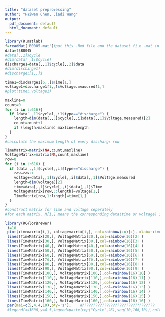 ---
title: "dataset preprocessing"
author: "Haiwen Chen, Jiadi Wang"
output:
  pdf_document: default
  html_document: default
---



```{r}
library(R.matlab)
f=readMat('B0005.mat')#put this .Rmd file and the dataset file .mat in same folder
data=f$B0005
#data[,,1]$cycle
#dim(data[,,1]$cycle)
discharge1=data[,,1]$cycle[,,2]$data
#dim(discharge1)
#discharge1[1,,]$

time1=discharge1[6,,]$Time[1,]
voltage1=discharge1[1,,]$Voltage.measured[1,]
#plot(time1,voltage1)

maxline=0
count=0
for (i in 1:616){
  if (data[,,1]$cycle[,,i]$type=="discharge") {
    length=dim(data[,,1]$cycle[,,i]$data[,,1]$Voltage.measured)[2]
    count=count+1
    if (length>maxline) maxline=length
  }
}
#calculate the maximum length of every discharge row

TimeMatrix=matrix(NA,count,maxline)
VoltageMatrix=matrix(NA,count,maxline)
row=0
for (i in 1:616) {
  if (data[,,1]$cycle[,,i]$type=="discharge") {
    row=row+1
    voltage=data[,,1]$cycle[,,i]$data[,,1]$Voltage.measured
    length=dim(voltage)[2]
    time=data[,,1]$cycle[,,i]$data[,,1]$Time
    VoltageMatrix[row,1:length]=voltage[1,]
    TimeMatrix[row,1:length]=time[1,]
  }
}
#construct matrix for time and voltage seperately
#for each matrix, M[i,] means the corresponding data(time or voltage) in ith discharge


```

```{r}
library(RColorBrewer)
 i=10
 plot(TimeMatrix[i,], VoltageMatrix[i,], col=rainbow(16)[1], xlab="Time", ylab="Voltage(V)")
 lines(TimeMatrix[20,], VoltageMatrix[20,],col=rainbow(16)[2] )
 lines(TimeMatrix[30,], VoltageMatrix[30,],col=rainbow(16)[3] )
 lines(TimeMatrix[40,], VoltageMatrix[40,],col=rainbow(16)[4] )
 lines(TimeMatrix[50,], VoltageMatrix[50,],col=rainbow(16)[5] )
 lines(TimeMatrix[60,], VoltageMatrix[60,],col=rainbow(16)[6] )
 lines(TimeMatrix[70,], VoltageMatrix[70,],col=rainbow(16)[7] )
 lines(TimeMatrix[80,], VoltageMatrix[80,],col=rainbow(16)[8] )
 lines(TimeMatrix[90,], VoltageMatrix[90,],col=rainbow(16)[9] )
 lines(TimeMatrix[100,], VoltageMatrix[100,],col=rainbow(16)[10] )
 lines(TimeMatrix[110,], VoltageMatrix[110,],col=rainbow(16)[11] )
 lines(TimeMatrix[120,], VoltageMatrix[120,],col=rainbow(16)[12] )
 lines(TimeMatrix[130,], VoltageMatrix[130,],col=rainbow(16)[13] )
 lines(TimeMatrix[140,], VoltageMatrix[140,],col=rainbow(16)[14] )
 lines(TimeMatrix[150,], VoltageMatrix[150,],col=rainbow(16)[15] )
 lines(TimeMatrix[160,], VoltageMatrix[160,],col=rainbow(16)[16] )
 par(mai=c(5,4,4,10),pty='s');    #?????????????????????????????????
 #legend(x=3600,y=4.5,legend=paste(rep("Cycle",16),seq(10,160,10)),col=rainbow(16),lwd=1, xpd=TRUE)
 
```

